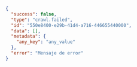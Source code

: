 ```json
{
  "success": false,
  "type": "crawl.failed",
  "id": "550e8400-e29b-41d4-a716-446655440000",
  "data": [],
  "metadata": {
    "any_key": "any_value"
  },
  "error": "Mensaje de error"
}
```

